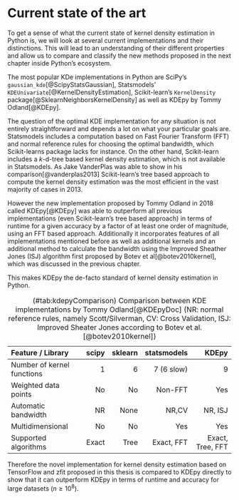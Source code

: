 # Current state of the art {#currentState}

To get a sense of what the current state of kernel density estimation in Python is, we will look at several current implementations and their distinctions. This will lead to an understanding of their different properties and allow us to compare and classify the new methods proposed in the next chapter inside Python's ecosystem.

The most popular KDe implementations in Python are SciPy's `gaussian_kde`[@ScipyStatsGaussian], Statsmodels' `KDEUnivariate`[@KernelDensityEstimation], Scikit-learn's `KernelDensity`  package[@SklearnNeighborsKernelDensity] as well as KDEpy by Tommy Odland[@KDEpy].

The question of the optimal KDE implementation for any situation is not entirely straightforward and depends a lot on what your particular goals are. Statsmodels includes a computation based on Fast Fourier Transform (FFT) and normal reference rules for choosing the optimal bandwidth, which Scikit-learns package lacks for instance. On the other hand, Scikit-learn includes a $k$-d-tree based kernel density estimation, which is not available in Statsmodels. As Jake VanderPlas was able to show in his comparison[@vanderplas2013] Scikit-learn's tree based approach to compute the kernel density estimation was the most efficient in the vast majority of cases in 2013.

However the new implementation proposed by Tommy Odland in 2018 called KDEpy[@KDEpy] was able to outperform all previous implementations (even Scikit-learn's tree based approach) in terms of runtime for a given accuracy by a factor of at least one order of magnitude, using an FFT based approach. Additionally it incorporates features of all implementations mentioned before as well as additional kernels and an additional method to calculate the bandwidth using the Improved Sheather Jones (ISJ) algorithm first proposed by Botev et al[@botev2010kernel], which was discussed in the previous chapter.

This makes KDEpy the de-facto standard of kernel density estimation in Python.


Feature / Library                      scipy       sklearn   statsmodels             KDEpy
------------------------------ ------------- ------------- ------------- -----------------
Number of kernel functions                 1             6    7 (6 slow)                 9
Weighted data points                      No            No       Non-FFT               Yes
Automatic bandwidth                       NR          None         NR,CV           NR, ISJ
Multidimensional                          No            No           Yes               Yes
Supported algorithms                   Exact          Tree    Exact, FFT  Exact, Tree, FFT

Table: (\#tab:kdepyComparison) Comparison between KDE implementations by Tommy Odland[@KDEpyDoc] (NR: normal reference rules, namely Scott/Silverman, CV: Cross Validation, ISJ: Improved Sheater Jones according to Botev et al.[@botev2010kernel])

Therefore the novel implementation for kernel density estimation based on TensorFlow and zfit proposed in this thesis is compared to KDEpy directly to show that it can outperform KDEpy in terms of runtime and accuracy for large datasets ($n \geq 10^8$).
